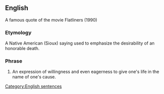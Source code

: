 ==English==

A famous quote of the movie Flatliners (1990)

===Etymology===
A Native American (Sioux) saying used to emphasize the desirability of an honorable death.  

===Phrase===
{{infl|en|phrase|head=[[today]] [[is]] [[a]] [[good]] [[day]] [[to]] [[die]]}}
#An expression of willingness and even eagerness to give one's life in the name of one's cause.

[[Category:English sentences]]
